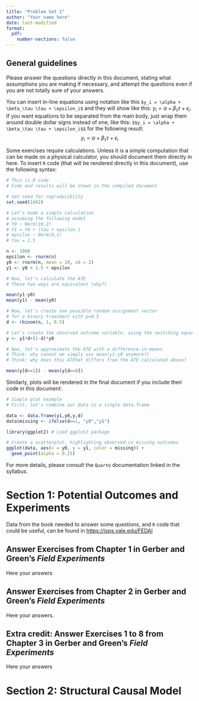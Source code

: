 ```yaml
---
title: "Problem Set 1"
author: "Your name here"
date: last-modified
format: 
  pdf:
    number-sections: false
---
```


## General guidelines

Please answer the questions directly in this document, stating what assumptions you are making if necessary, and attempt the questions even if you are not totally sure of your answers.

You can insert in-line equations using \LaTeX notation like this `$y_i = \alpha + \beta_\tau \tau + \epsilon_i$` and they will show like this: $y_i = \alpha + \beta_\tau \tau + \epsilon_i$. If you want equations to be separated from the main body, just wrap them around double dollar signs instead of one, like this: `$$y_i = \alpha + \beta_\tau \tau + \epsilon_i$$` for the following result: $$y_i = \alpha + \beta_\tau \tau + \epsilon_i$$

Some exercises require calculations. Unless it is a simple computation that can be made on a physical calculator, you should document them directly in here. To insert `R` code (that will be rendered directly in this document), use the following syntax:

```r
# This is R code
# Code and results will be shown in the compiled document

# Set seed for reproduciblity
set.seed(1492)

# Let's made a simple calculation
# assuming the following model
# Y0 ~ Norm(10,2)
# Y1 = Y0 + \tau + epsilon_i
# epsilon ~ Norm(0,1)
# tau = 1.5

n <- 1000
epsilon <- rnorm(n)
y0 <- rnorm(n, mean = 10, sd = 2)
y1 <- y0 + 1.5 + epsilon

# Now, let's calculate the ATE
# These two ways are equivalent (why?)

mean(y1-y0)
mean(y1) - mean(y0)

# Now, let's create one possible random assignment vector
# for a binary treatment with p=0.5
d <- rbinom(n, 1, 0.5)

# Let's create the observed outcome variable, using the switching equation
y <- y1*d+(1-d)*y0

# Now, let's approximate the ATE with a difference-in-means
# Think: why cannot we simply use mean(y1-y0 anymore?)
# Think: why does this ATEhat differs from the ATE calculated above?

mean(y[d==1]) - mean(y[d==0])
```

Similarly, plots will be rendered in the final document if you include their code in this document:

```r
# Simple plot example
# First, let's combine our data in a single data.frame

data <- data.frame(y1,y0,y,d)
data$missing <- ifelse(d==1, "y0","y1")

library(ggplot2) # Load ggplot2 package

# Create a scatterplot, highlighting observed vs missing outcomes
ggplot(data, aes(x = y0, y = y1, color = missing)) +
  geom_point(alpha = 0.25)
```



For more details, please consult the `Quarto` documentation linked in the syllabus.

\newpage

# Section 1: Potential Outcomes and Experiments

Data from the book needed to answer some questions, and `R` code that could be useful, can be found in [https://isps.yale.edu/FEDAI](https://isps.yale.edu/FEDAI)

## Answer Exercises from Chapter 1 in Gerber and Green's *Field Experiments*

Here your answers

## Answer Exercises from Chapter 2 in Gerber and Green's *Field Experiments*

Here your answers. 


## Extra credit: Answer Exercises 1 to 8 from Chapter 3 in Gerber and Green's *Field Experiments*

Here your answers

\newpage

# Section 2: Structural Causal Model

